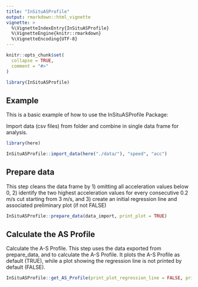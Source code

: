 ```yaml
---
title: "InSituASProfile"
output: rmarkdown::html_vignette
vignette: >
  %\VignetteIndexEntry{InSituASProfile}
  %\VignetteEngine{knitr::rmarkdown}
  %\VignetteEncoding{UTF-8}
---
```


```r
knitr::opts_chunk$set(
  collapse = TRUE,
  comment = "#>"
)
```

```r
library(InSituASProfile)
```

## Example

This is a basic example of how to use the InSituASProfile Package:

Import data (csv files) from folder and combine in single data frame for analysis. 

```r

library(here)

InSituASProfile::import_data(here("./data/"), "speed", "acc")

```

## Prepare data

This step cleans the data frame by 1) omitting all acceleration
values below 0, 2) identify the two highest acceleration values for every 
consecutive 0.2 m/s cut starting from 3 m/s, and 3) create an initial 
regression line and associated preliminary plot (if not FALSE) 

```r

InSituASProfile::prepare_data(data_import, print_plot = TRUE)

```

## Calculate the AS Profile

Calculate the A-S Profile. This step uses the data exported from prepare_data,
and to calculate the A-S Profile. It plots the A-S Profile as default (TRUE), 
while a plot showing the regression line is not printed by default (FALSE).

```r

InSituASProfile::get_AS_Profile(print_plot_regression_line = FALSE, print_AS_plot = TRUE)

```
